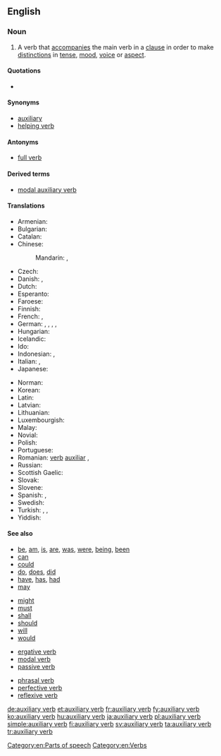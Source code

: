 ==English==
{{wikipedia}}

===Noun===
{{en-noun|head=[[auxiliary]] [[verb]]}}

# {{context|grammar|lang=en}} A verb that [[accompany|accompanies]] the main verb in a [[clause]] in order to make [[distinction]]s in [[tense]], [[mood]], [[voice]] or [[aspect]].

====Quotations====
* {{seeCites}}

====Synonyms====
* [[auxiliary]]
* [[helping verb]]

====Antonyms====
* [[full verb]]

====Derived terms====
* [[modal auxiliary verb]]

====Translations====

{{trans-top|a helping verb}}
* Armenian: {{t|hy|օժանդակ բայ}}
* Bulgarian: {{t|bg|спомагателен глагол}}
* Catalan: {{t|ca|verb auxiliar|m}}
* Chinese:
*: Mandarin: {{t+|cmn|助動詞|sc=Hani}}, {{t+|cmn|助动词|tr=zhùdòngcí|sc=Hani}}
* Czech: {{t|cs|pomocné sloveso|n}}
* Danish: {{t|da|hjælpeudsagnsord|n}}, {{t|da|hjælpeverbum|n}}
* Dutch: {{t+|nl|hulpwerkwoord|n}}
* Esperanto: {{t|eo|helpa verbo}}
* Faroese: {{t|fo|hjálparsagnorð|n}}
* Finnish: {{t+|fi|apuverbi}}
* French: {{t+|fr|verbe auxiliaire|m}}, {{t+|fr|auxiliaire|m}}
* German: {{t+|de|Auxiliar|n}}, {{t|de|Auxiliarverb|n}}, {{t+|de|Hilfsverb|n}}, {{t+|de|Hilfswort|n}}, {{t+|de|Hilfszeitwort|n}}
* Hungarian: {{t+|hu|segédige}}
* Icelandic: {{t+|is|hjálparsögn|f}}
* Ido: {{t+|io|helpoverbo}}
* Indonesian: {{t+|id|kata kerja bantu}}, {{t+|id|verba bantu}}
* Italian: {{t|it|verbo ausiliaro|m}}, {{t+|it|ausiliare}}
* Japanese: {{t+|ja|助動詞|tr=じょどうし, jodōshi}}
{{trans-mid}}
* Norman: {{t|nrf|vèrbe auxiliaithe|m}}
* Korean: {{t+|ko|조동사|sc=Hang}}
* Latin: {{t+|la|verbum auxiliare}}
* Latvian: {{t|lv|palīga darbības vārds|m}}
* Lithuanian: {{t+|lt|pagalbinis veiksmažodis|m}}
* Luxembourgish: {{t|lb|Hëllefsverb|n}}
* Malay: {{t|ms|kata kerja bantu}}
* Novial: {{t|nov|auxiliari verbe}}
* Polish: {{t+|pl|czasownik posiłkowy|m}}
* Portuguese: {{t|pt|verbo auxiliar|m}}
* Romanian: [[verb]] [[auxiliar]] {{g|n}}, {{t|ro|verb ajutător|n}}
* Russian: {{t|ru|вспомога́тельный глаго́л|m}}
* Scottish Gaelic: {{t|gd|gnìomhair taiceil|m}}
* Slovak: {{t|sk|pomocné sloveso|n}}
* Slovene: {{t|sl|pomožni glagol|m}}
* Spanish: {{t+|es|verbo auxiliar|m}}, {{t+|es|auxiliar}}
* Swedish: {{t+|sv|hjälpverb|n}}
* Turkish: {{t-check|tr|yardmcı fiil}}, {{t+|tr|yardımcı fiil}}, {{t+|tr|yardımcı eylem}}
* Yiddish: {{t|yi|הילפֿסווערב|m|sc=Hebr|tr=hilfsverb}}
{{trans-bottom}}

====See also====
{{rel-top|examples of auxiliary verbs}}
* [[be]], [[am]], [[is]], [[are]], [[was]], [[were]], [[being]], [[been]]
* [[can]]
* [[could]]
* [[do]], [[does]], [[did]]
* [[have]], [[has]], [[had]]
* [[may]]
{{rel-mid}}
* [[might]]
* [[must]]
* [[shall]]
* [[should]]
* [[will]]
* [[would]]
{{rel-bottom}}

{{rel-top|other types of verbs}}
* [[ergative verb]]
* [[modal verb]]
* [[passive verb]]
{{rel-mid}}
* [[phrasal verb]]
* [[perfective verb]]
* [[reflexive verb]]
{{rel-bottom}}

[[Category:en:Parts of speech]]
[[Category:en:Verbs]]

[[de:auxiliary verb]]
[[et:auxiliary verb]]
[[fr:auxiliary verb]]
[[fy:auxiliary verb]]
[[ko:auxiliary verb]]
[[hu:auxiliary verb]]
[[ja:auxiliary verb]]
[[pl:auxiliary verb]]
[[simple:auxiliary verb]]
[[fi:auxiliary verb]]
[[sv:auxiliary verb]]
[[ta:auxiliary verb]]
[[tr:auxiliary verb]]